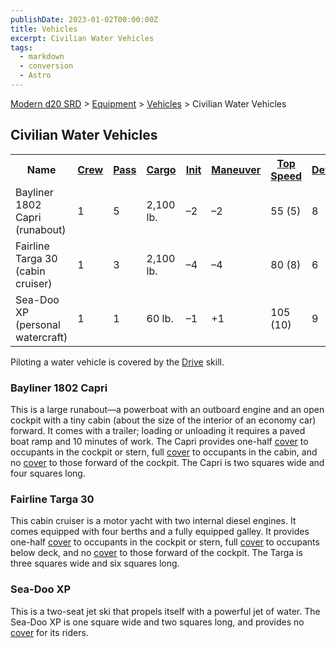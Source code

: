 ```yaml
---
publishDate: 2023-01-02T00:00:00Z
title: Vehicles
excerpt: Civilian Water Vehicles
tags:
  - markdown
  - conversion
  - Astro
---
```


[Modern d20 SRD](/#modernD20) > [Equipment](modern-d20-srd-equipment-index) > [Vehicles](modern-d20-srd-equipment-equipment-vehicles) > Civilian Water Vehicles

## Civilian Water Vehicles


<table> <tr> <th>Name</th> <th><a  href="modern-d20-srd-equipment-equipment-vehicles">Crew</a></th> <th><a  href="modern-d20-srd-equipment-equipment-vehicles">Pass</a></th> <th><a  href="modern-d20-srd-equipment-equipment-vehicles">Cargo</a></th> <th><a  href="modern-d20-srd-equipment-equipment-vehicles">Init</a></th> <th><a  href="modern-d20-srd-equipment-equipment-vehicles">Maneuver</a></th> <th><a  href="modern-d20-srd-equipment-equipment-vehicles">Top Speed</a></th> <th><a  href="modern-d20-srd-equipment-equipment-vehicles">Defense</a></th> <th><a  href="modern-d20-srd-equipment-equipment-vehicles">Hardness</a></th> <th><a  href="modern-d20-srd-equipment-equipment-vehicles">Hit Points</a></th> <th><a  href="modern-d20-srd-equipment-equipment-vehicles">Size</a></th> <th><a  href="modern-d20-srd-equipment-equipment-vehicles">Purchase DC</a></th> <th><a  href="modern-d20-srd-equipment-equipment-vehicles">Restriction</a></th> </tr> <tr><td> Bayliner 1802 Capri (runabout)</td><td> 1</td><td> 5</td><td> 2,100 lb.</td><td> –2</td><td> –2</td><td> 55 (5)</td><td> 8</td><td> 5</td><td> 28</td><td> H</td><td> 28</td><td> Lic (+1) </td></tr> <tr><td> Fairline Targa 30 (cabin cruiser)</td><td> 1</td><td> 3</td><td> 2,100 lb.</td><td> –4</td><td> –4</td><td> 80 (8)</td><td> 6</td><td> 5</td><td> 40</td><td> G</td><td> 32</td><td> Lic (+1) </td></tr> <tr><td> Sea-Doo XP (personal watercraft)</td><td> 1</td><td> 1</td><td> 60 lb.</td><td> –1</td><td> +1</td><td> 105 (10)</td><td> 9</td><td> 5</td><td> 22</td><td> L</td><td> 24</td><td> Lic (+1) </td></tr></table>



Piloting a water vehicle is covered by the [Drive](modern-d20-srd-skills-drive) skill.

### Bayliner 1802 Capri

This is a large runabout—a powerboat with an outboard engine and an open
cockpit with a tiny cabin (about the size of the interior of an economy car)
forward. It comes with a trailer; loading or unloading it requires a paved
boat ramp and 10 minutes of work. The Capri provides one-half
[cover](modern-d20-srd-combat-cover) to occupants in the cockpit or stern,
full [cover](modern-d20-srd-combat-cover) to occupants in the cabin, and no
[cover](modern-d20-srd-combat-cover) to those forward of the cockpit. The
Capri is two squares wide and four squares long.

### Fairline Targa 30

This cabin cruiser is a motor yacht with two internal diesel engines. It comes
equipped with four berths and a fully equipped galley. It provides one-half
[cover](modern-d20-srd-combat-cover) to occupants in the cockpit or stern,
full [cover](modern-d20-srd-combat-cover) to occupants below deck, and no
[cover](modern-d20-srd-combat-cover) to those forward of the cockpit. The
Targa is three squares wide and six squares long.

### Sea-Doo XP

This is a two-seat jet ski that propels itself with a powerful jet of water.
The Sea-Doo XP is one square wide and two squares long, and provides no
[cover](modern-d20-srd-combat-cover) for its riders.

